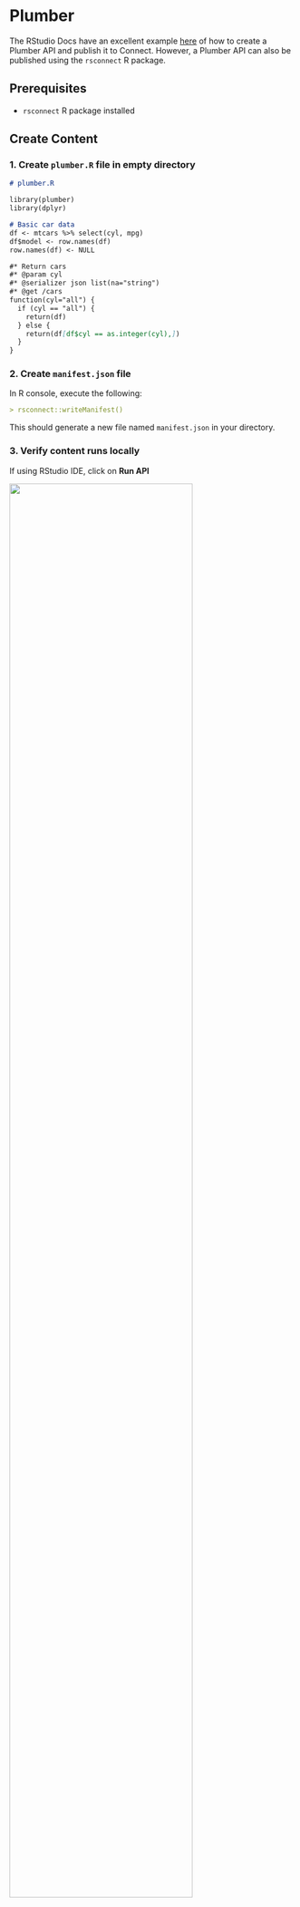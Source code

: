 # Plumber {.unnumbered}

The RStudio Docs have an excellent example [here](https://docs.rstudio.com/how-to-guides/rsc/publish-plumberapi/) of how to create a Plumber API and publish it to Connect.  However, a Plumber API can also be published using the `rsconnect` R package.

## Prerequisites

-   `rsconnect` R package installed

## Create Content {.numbered}

### 1. Create  `plumber.R` file in empty directory

```markdown
# plumber.R

library(plumber)
library(dplyr)

# Basic car data
df <- mtcars %>% select(cyl, mpg)
df$model <- row.names(df)
row.names(df) <- NULL

#* Return cars
#* @param cyl
#* @serializer json list(na="string")
#* @get /cars
function(cyl="all") {
  if (cyl == "all") {
    return(df)
  } else {
    return(df[df$cyl == as.integer(cyl),])
  }
}
```

### 2. Create `manifest.json` file

In R console, execute the following:

```markdown
> rsconnect::writeManifest()
```

This should generate a new file named `manifest.json` in your directory.

### 3. Verify content runs locally

If using RStudio IDE, click on __Run API__

![](images/1_run_api_locally.png){fig-align="left" width=80%}

You should see the Swagger interface for the API in the Viewer pane.

![](images/2_run_local_swagger.png){fig-align="left" width=100%}

## Register Connect Server {.numbered}

### 1. Get API key from Connect server
![](../../python/streamlit/images/1_streamlit_connect_api_key.png){fig-align="left" width=100%}

### 2. Register the API key, account and server.

In R console:

```markdown
rsconnect::connectApiUser(account = "<ACCOUNT>", 
                          server = "<CONNECT_SERVER_IP>", 
                          apiKey = "<API_KEY>")
```

Should return:

```markdown
The account '<ACCOUNT>' is already registered; attempting to reconnect it.

Account registered successfully: <ACCOUNT>
```

## Publish Content {.numbered}

### 1. Deploy content to Connect server

```markdown
rsconnect::deployAPI(api = ".", 
                     account = "<ACCOUNT>", 
                     server = "<CONNECT_SERVER_IP>")
```

You should see the following after a successful deployment.

```markdown
[Connect] Launching Plumber API...
Api successfully deployed to http://3.16.161.212:3939/content/265f0df8-7e41-48c6-a1b1-2d5b599ff8ad/
```

### 2. Verify that API is accessible on Connect

Follow the link posted in the deployment pane. You should see the following.

![](images/3_connect_plumber_api.png){fig-align="left" width=100%}



